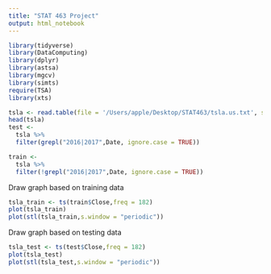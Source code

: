 ```yaml
---
title: "STAT 463 Project"
output: html_notebook
---
```


```r
library(tidyverse) 
library(DataComputing)
library(dplyr)
library(astsa)
library(mgcv)
library(simts)
require(TSA)
library(xts)

tsla <- read.table(file = '/Users/apple/Desktop/STAT463/tsla.us.txt', sep = ",", head  = TRUE)
head(tsla)
test <- 
  tsla %>%
  filter(grepl("2016|2017",Date, ignore.case = TRUE))

train <-
  tsla %>%
  filter(!grepl("2016|2017",Date, ignore.case = TRUE))
```

Draw graph based on training data
```r
tsla_train <- ts(train$Close,freq = 182)
plot(tsla_train)
plot(stl(tsla_train,s.window = "periodic"))
```

Draw graph based on testing data
```r
tsla_test <- ts(test$Close,freq = 182)
plot(tsla_test)
plot(stl(tsla_test,s.window = "periodic"))
```